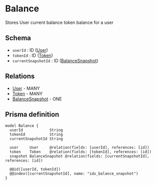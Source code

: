 # Balance

Stores User current balance token balance for a user

## Schema

- `userId` : ID ([User](./user))
- `tokenId` : ID ([Token](./token))
- `currentSnapshotId` : ID ([BalanceSnapshot](./balanceSnapshot))

## Relations

- [User](./user) - MANY
- [Token](./token) - MANY
- [BalanceSnapshot](./balanceSnapshot) - ONE

## Prisma definition

```prisma
model Balance {
  userId            String
  tokenId           String
  currentSnapshotId String

  user     User     @relation(fields: [userId], references: [id])
  token    Token    @relation(fields: [tokenId], references: [id])
  snapshot BalanceSnapshot @relation(fields: [currentSnapshotId], references: [id])

  @@id([userId, tokenId])
  @@index([currentSnapshotId], name: "idx_balance_snapshot")
}
```
